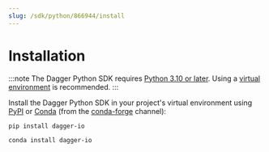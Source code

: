 ```yaml
---
slug: /sdk/python/866944/install
---
```



# Installation

:::note
The Dagger Python SDK requires [Python 3.10 or later](https://docs.python.org/3/using/index.html). Using a [virtual environment](https://packaging.python.org/en/latest/tutorials/installing-packages/#creating-virtual-environments) is recommended.
:::

Install the Dagger Python SDK in your project's virtual environment using [PyPI](https://pypi.org/project/dagger-io/) or [Conda](https://anaconda.org/conda-forge/dagger-io) (from the [conda-forge](https://conda-forge.org/docs/user/introduction.html#how-can-i-install-packages-from-conda-forge) channel):

<Tabs>
<TabItem value="PyPI">

```shell
pip install dagger-io
```

</TabItem>

<TabItem value="Conda">

```shell
conda install dagger-io
```

</TabItem>
</Tabs>
